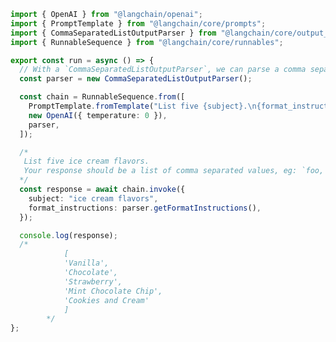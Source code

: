 ```typescript
import { OpenAI } from "@langchain/openai";
import { PromptTemplate } from "@langchain/core/prompts";
import { CommaSeparatedListOutputParser } from "@langchain/core/output_parsers";
import { RunnableSequence } from "@langchain/core/runnables";

export const run = async () => {
  // With a `CommaSeparatedListOutputParser`, we can parse a comma separated list.
  const parser = new CommaSeparatedListOutputParser();

  const chain = RunnableSequence.from([
    PromptTemplate.fromTemplate("List five {subject}.\n{format_instructions}"),
    new OpenAI({ temperature: 0 }),
    parser,
  ]);

  /*
   List five ice cream flavors.
   Your response should be a list of comma separated values, eg: `foo, bar, baz`
  */
  const response = await chain.invoke({
    subject: "ice cream flavors",
    format_instructions: parser.getFormatInstructions(),
  });

  console.log(response);
  /*
			[
			'Vanilla',
			'Chocolate',
			'Strawberry',
			'Mint Chocolate Chip',
			'Cookies and Cream'
			]
		*/
};
```
